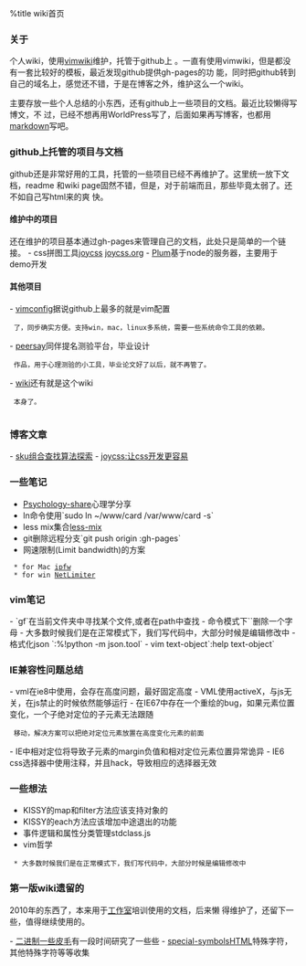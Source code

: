 %title wiki首页

=== 关于 ===

个人wiki，使用[[http://code.google.com/p/vimwiki/|vimwiki]]维护，托管于github上
。一直有使用vimwiki，但是都没有一套比较好的模板，最近发现github提供gh-pages的功
能，同时把github转到自己的域名上，感觉还不错，于是在博客之外，维护这么一个wiki。

主要存放一些个人总结的小东西，还有github上一些项目的文档。最近比较懒得写博文，不
过，已经不想再用WorldPress写了，后面如果再写博客，也都用[[http://daringfireball.net/projects/markdown/|markdown]]写吧。

=== github上托管的项目与文档 ===

github还是非常好用的工具，托管的一些项目已经不再维护了。这里统一放下文档，readme
和wiki page固然不错，但是，对于前端而且，那些毕竟太弱了。还不如自己写html来的爽
快。

==== 维护中的项目 ====

还在维护的项目基本通过gh-pages来管理自己的文档，此处只是简单的一个链接。
- css拼图工具[[joycss]] [[joycss.org]]
- [[http://git.shepherdwind.com/plum|Plum]]基于node的服务器，主要用于demo开发
 
==== 其他项目 ====

- [[https://github.com/shepherdwind/vim|vimconfig]]据说github上最多的就是vim配置
  了，同步确实方便。支持win，mac，linux多系统，需要一些系统命令工具的依赖。
- [[https://github.com/shepherdwind/peersay/|peersay]]同伴提名测验平台，毕业设计
  作品，用于心理测验的小工具，毕业论文好了以后，就不再管了。
- [[https://github.com/shepherdwind/shepherdwind.github.com|wiki]]还有就是这个wiki
  本身了。
  
=== 博客文章 ===

- [[sku-search-algorithm|sku组合查找算法探索]]
- [[let-us-enjoy-css|joycss:让css开发更容易]]

=== 一些笔记 ===

* [[Psychology-share]]心理学分享
* ln命令使用`sudo ln ~/www/card /var/www/card -s`
* less mix集合[[less-mix]]
* git删除远程分支`git push origin :gh-pages`
* 网速限制(Limit bandwidth)的方案
  * for Mac [[http://macfidelity.de/2009/05/17/mac-limit-bandwidth-in-mac-os-x-using-ipfw/index.html|ipfw]]
  * for win [[http://www.netlimiter.com/|NetLimiter]]

=== vim笔记 ===

- `gf`在当前文件夹中寻找某个文件,或者在path中查找
- 命令模式下`<C-h>`删除一个字母
- 大多数时候我们是在正常模式下，我们写代码中，大部分时候是编辑修改中
- 格式化json `:%!python -m json.tool`
- vim text-object`:help text-object`

=== IE兼容性问题总结 ===

- vml在ie8中使用，会存在高度问题，最好固定高度
- VML使用activeX，与js无关，在js禁止的时候依然能够运行
- 在IE67中存在一个重绘的bug，如果元素位置变化，一个子绝对定位的子元素无法跟随
  移动，解决方案可以把绝对定位元素放置在高度变化元素的前面
- IE中相对定位将导致子元素的margin负值和相对定位元素位置异常诡异
- IE6 css选择器中使用注释，并且hack，导致相应的选择器无效
 
=== 一些想法 ===

* KISSY的map和filter方法应该支持对象的
* KISSY的each方法应该增加中途退出的功能
* 事件逻辑和属性分类管理stdclass.js
* vim哲学
  * 大多数时候我们是在正常模式下，我们写代码中，大部分时候是编辑修改中

=== 第一版wiki遗留的 ===

2010年的东西了，本来用于[[http://efly.nenu.edu.cn|工作室]]培训使用的文档，后来懒
得维护了，还留下一些，值得继续使用的。

- [[binary-system-in-computer|二进制一些皮毛]]有一段时间研究了一些些
- [[special-symbols]]HTML特殊字符，其他特殊字符等等收集
